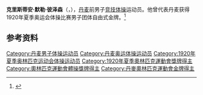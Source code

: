 {{NoteTA|G1=Sports}}
'''克里斯蒂安·默勒·彼泽森'''（{{lang-da|Christian Møller Pedersen}}，{{bd|1889年|10月27日|1953年|3月22日}}），[[丹麦|丹麦]]前男子[[竞技体操|竞技体操]]运动员。他曾代表丹麦获得1920年夏季奥运会体操比赛男子团体自由式金牌。<ref>{{Cite web|title=Christian Møller PEDERSEN|url=https://www.olympic.org/christian-moller-pedersen|accessdate=2021-03-30|work=International Olympic Committee}}</ref>

== 参考资料 ==
{{reflist}}

{{Authority control}}
{{DEFAULTSORT:Pedersen, Christian}}
[[Category:丹麦男子体操运动员|Category:丹麦男子体操运动员]]
[[Category:丹麦奥运体操运动员|Category:丹麦奥运体操运动员]]
[[Category:1920年夏季奥林匹克运动会体操运动员|Category:1920年夏季奥林匹克运动会体操运动员]]
[[Category:1920年夏季奧林匹克運動會獎牌得主|Category:1920年夏季奧林匹克運動會獎牌得主]]
[[Category:奧林匹克運動會體操獎牌得主|Category:奧林匹克運動會體操獎牌得主]]
[[Category:丹麥奧林匹克運動會金牌得主|Category:丹麥奧林匹克運動會金牌得主]]